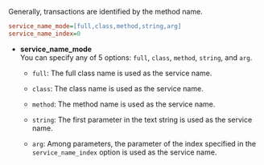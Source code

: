 Generally, transactions are identified by the method name.

```ini title='whatap.conf'
service_name_mode=[full,class,method,string,arg]
service_name_index=0
```

-   **service_name_mode**<br/>
      You can specify any of 5 options: `full`, `class`, `method`, `string`, and `arg`.

    -   `full`: The full class name is used as the service name.

    -   `class`: The class name is used as the service name.

    -   `method`: The method name is used as the service name.

    -   `string`: The first parameter in the text string is used as the service name.

    -   `arg`: Among parameters, the parameter of the index specified in the `service_name_index` option is used as the service name.
